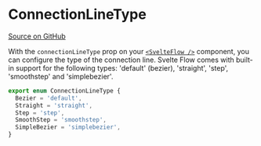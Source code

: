 # ConnectionLineType

[Source on GitHub](https://github.com/wbkd/react-flow/blob/f919cb152dd5a92ec3b4d7e4568ffe099bc2af39/packages/system/src/types/edges.ts#L39)

With the `connectionLineType` prop on your [`<SvelteFlow />`](../svelte-flow#connection-connectionLineType) component, you can configure the type of the connection line. Svelte Flow comes with built-in support for the following types: 'default' (bezier), 'straight', 'step', 'smoothstep' and 'simplebezier'.

```ts
export enum ConnectionLineType {
  Bezier = 'default',
  Straight = 'straight',
  Step = 'step',
  SmoothStep = 'smoothstep',
  SimpleBezier = 'simplebezier',
}
```
